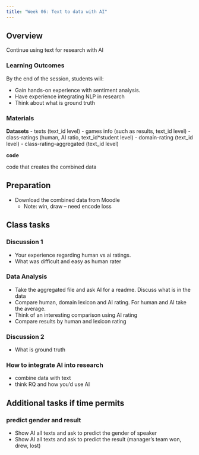 ```yaml
---
title: "Week 06: Text to data with AI"
---
```


## Overview
Continue using text for research with AI

### Learning Outcomes
By the end of the session, students will:

* Gain hands-on experience with sentiment analysis.
* Have experience integrating NLP in research
* Think about what is ground truth


### Materials

**Datasets** 
- texts (text_id level)
- games info (such as results, text_id level)
- class-ratings (human, AI ratio, text_id*student level)
- domain-rating (text_id level)
- class-rating-aggregated (text_id level)

**code**

code that creates the combined data
  
## Preparation

* Download the combined data from Moodle
  * Note: win, draw -- need encode loss

## Class tasks
   
### Discussion 1

* Your experience regarding human vs ai ratings.
* What was difficult and easy as human rater

### Data Analysis

* Take the aggregated file and ask AI for a readme. Discuss what is in the data
* Compare human, domain lexicon and AI rating. For human and AI take the average.
* Think of an interesting comparison using AI rating
* Compare results by human and lexicon rating

### Discussion 2

* What is ground truth

### How to integrate AI into research

* combine data with text
* think RQ and how you'd use AI

## Additional tasks if time permits

### predict gender and result

* Show AI all texts and ask to predict the gender of speaker
* Show AI all texts and ask to predict the result (manager's team won, drew, lost)